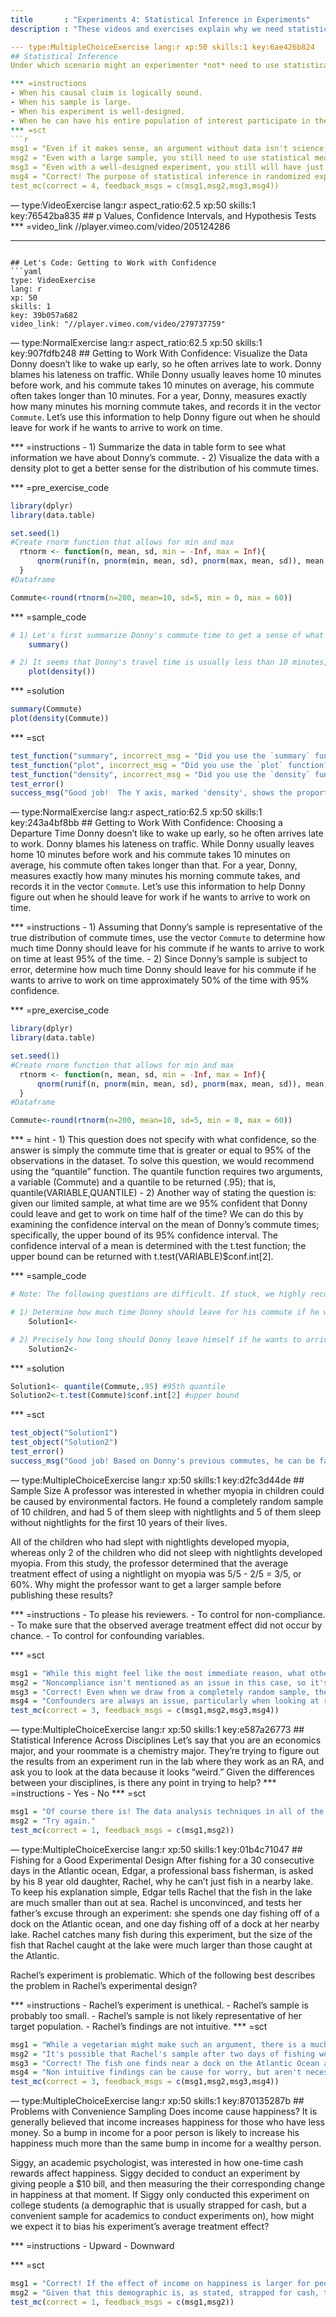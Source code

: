 --- 
title       : "Experiments 4: Statistical Inference in Experiments"
description : "These videos and exercises explain why we need statistical inference in experiments."

--- type:MultipleChoiceExercise lang:r xp:50 skills:1 key:6ae426b824
## Statistical Inference
Under which scenario might an experimenter *not* need to use statistical inference to justify causal claims?

*** =instructions
- When his causal claim is logically sound.
- When his sample is large.
- When his experiment is well-designed.
- When he can have his entire population of interest participate in the experiment.
*** =sct
```{r}
msg1 = "Even if it makes sense, an argument without data isn't science, so it's not enough to avoid using statistical inference. Try again."
msg2 = "Even with a large sample, you still need to use statistical measures to verify the experiment's validity, so try again."
msg3 = "Even with a well-designed experiment, you still will have just a sample of the possible data to look at, so that's not quite right. Try again."
msg4 = "Correct! The purpose of statistical inference in randomized experiments is to help researchers make valid propositions about a population given a sample. This is unnecessary if the entire population of interest participates in the experiment."
test_mc(correct = 4, feedback_msgs = c(msg1,msg2,msg3,msg4))
```


--- type:VideoExercise lang:r aspect_ratio:62.5 xp:50 skills:1 key:76542ba835
## p Values, Confidence Intervals, and Hypothesis Tests
*** =video_link
//player.vimeo.com/video/205124286

---
## Let's Code: Getting to Work with Confidence
```yaml
type: VideoExercise
lang: r
xp: 50
skills: 1
key: 39b057a682
video_link: "//player.vimeo.com/video/279737759"
```

--- type:NormalExercise lang:r aspect_ratio:62.5 xp:50 skills:1 key:907fdfb248
## Getting to Work With Confidence: Visualize the Data
Donny doesn't like to wake up early, so he often arrives late to work. Donny blames his lateness on traffic. While Donny usually leaves home 10 minutes before work, and his commute takes 10 minutes on average, his commute often takes longer than 10 minutes. For a year, Donny, measures exactly how many minutes his morning commute takes, and records it in the vector `Commute`. Let's use this information to help Donny figure out when he should leave for work if he wants to arrive to work on time. 

*** =instructions
- 1) Summarize the data in table form to see what information we have about Donny's commute.
- 2) Visualize the data with a density plot to get a better sense for the distribution of his commute times.


*** =pre_exercise_code
```{r}
library(dplyr)
library(data.table)

set.seed(1)
#Create rnorm function that allows for min and max
  rtnorm <- function(n, mean, sd, min = -Inf, max = Inf){
      qnorm(runif(n, pnorm(min, mean, sd), pnorm(max, mean, sd)), mean, sd)
  }
#Dataframe

Commute<-round(rtnorm(n=200, mean=10, sd=5, min = 0, max = 60))
```
*** =sample_code
```{r}
# 1) Let's first summarize Donny's commute time to get a sense of what the data looks like. Use the summary function on the dataframe Commute.
    summary()

# 2) It seems that Donny's travel time is usually less than 10 minutes, but it can last as long as 23 minutes! For additional information, let's also plot what Donny's commute time looks like on a density curve. This is just another way of representing Donny's commute time. Use the plot(density()) commands on the dataframe Commute.
    plot(density()) 

```
*** =solution
```{r}
summary(Commute)
plot(density(Commute))
```
*** =sct
```{r}
test_function("summary", incorrect_msg = "Did you use the `summary` function?")
test_function("plot", incorrect_msg = "Did you use the `plot` function?")
test_function("density", incorrect_msg = "Did you use the `density` function?")
test_error()
success_msg("Good job!  The Y axis, marked 'density', shows the proportion of times that Donny's travel time is a certain length, given by the x-axis. Based on Donny's previous commutes, about .08 or 8% of the time, Donny's travel takes exactly 9 minutes. Let's continue on this problem by trying to find a reasonable confidence interval that Donny should consider to give himself a safe time margin.")
```


--- type:NormalExercise lang:r aspect_ratio:62.5 xp:50 skills:1 key:243a4bf8bb
## Getting to Work With Confidence: Choosing a Departure Time
Donny doesn't like to wake up early, so he often arrives late to work. Donny blames his lateness on traffic. While Donny usually leaves home 10 minutes before work and his commute takes 10 minutes on average, his commute often takes longer than that. For a year, Donny, measures exactly how many minutes his morning commute takes, and records it in the vector `Commute`. Let's use this information to help Donny figure out when he should leave for work if he wants to arrive to work on time. 

*** =instructions
- 1) Assuming that Donny's sample is representative of the true distribution of commute times, use the vector `Commute` to determine how much time Donny should leave for his commute if he wants to arrive to work on time at least 95% of the time. 
- 2) Since Donny's sample is subject to error, determine how much time Donny should leave for his commute if he wants to arrive to work on time approximately 50% of the time with 95% confidence. 


*** =pre_exercise_code
```{r}
library(dplyr)
library(data.table)

set.seed(1)
#Create rnorm function that allows for min and max
  rtnorm <- function(n, mean, sd, min = -Inf, max = Inf){
      qnorm(runif(n, pnorm(min, mean, sd), pnorm(max, mean, sd)), mean, sd)
  }
#Dataframe

Commute<-round(rtnorm(n=200, mean=10, sd=5, min = 0, max = 60))
```

*** = hint
- 1) This question does not specify with what confidence, so the answer is simply the commute time that is greater or equal to 95% of the observations in the dataset. To solve this question, we would recommend using the "quantile" function. The quantile function requires two arguments, a variable (Commute) and a quantile to be returned (.95); that is, quantile(VARIABLE,QUANTILE)
- 2) Another way of stating the question is: given our limited sample, at what time are we 95% confident that Donny could leave and get to work on time half of the time? We can do this by examining the confidence interval on the mean of Donny's commute times; specifically, the upper bound of its 95% confidence interval. The confidence interval of a mean is determined with the t.test function; the upper bound can be returned with t.test(VARIABLE)$conf.int[2].


*** =sample_code
```{r}
# Note: The following questions are difficult. If stuck, we highly recommend looking at our hints, located below the instructions tab.

# 1) Determine how much time Donny should leave for his commute if he wants to arrive to work on time approximately 95% of the time. 
    Solution1<- 

# 2) Precisely how long should Donny leave himself if he wants to arrive to work on time at least 50% of the time, with 95% confidence? 
    Solution2<- 
```
*** =solution
```{r}
Solution1<- quantile(Commute,.95) #95th quantile  
Solution2<-t.test(Commute)$conf.int[2] #upper bound
```
*** =sct
```{r}
test_object("Solution1")
test_object("Solution2")
test_error()
success_msg("Good job! Based on Donny's previous commutes, he can be fairly confident that he will get to work at least half the time if he allows himself 10.7 minutes to get there. Of course, this is assuming that the future traffic levels stays the same as the past traffic levels. If the traffic changes according to when Donny leaves, it would bias our results.")
```



--- type:MultipleChoiceExercise lang:r xp:50 skills:1 key:d2fc3d44de
## Sample Size
A professor was interested in whether myopia in children could be caused by environmental factors. He found a completely random sample of 10 children, and had 5 of them sleep with nightlights and 5 of them sleep without nightlights for the first 10 years of their lives. 

All of the children who had slept with nightlights developed myopia, whereas only 2 of the children who did not sleep with nightlights developed myopia. From this study, the professor determined that the average treatment effect of using a nightlight on myopia was 5/5 - 2/5 = 3/5, or 60%. Why might the professor want to get a larger sample before publishing these results?

*** =instructions
- To please his reviewers.
- To control for non-compliance.
- To make sure that the observed average treatment effect did not occur by chance.
- To control for confounding variables.

*** =sct
```{r}
msg1 = "While this might feel like the most immediate reason, what other reason do you think his reviewers mentioned? Try again"
msg2 = "Noncompliance isn't mentioned as an issue in this case, so it's not the key issue we're looking for. Try again"
msg3 = "Correct! Even when we draw from a completely random sample, there is always the chance that our sample is not representative of the whole population. The larger the sample size that we draw from, the less likely that our findings were to have occurred by chance."
msg4 = "Confounders are always an issue, particularly when looking at real world data, but that's not quite the best reason to get a larger sample in this case. Try again"
test_mc(correct = 3, feedback_msgs = c(msg1,msg2,msg3,msg4))
```


--- type:MultipleChoiceExercise lang:r xp:50 skills:1 key:e587a26773
## Statistical Inference Across Disciplines
Let's say that you are an economics major, and your roommate is a chemistry major.  They're trying to figure out the results from an experiment run in the lab where they work as an RA, and ask you to look at the data because it looks "weird."  Given the differences between your disciplines, is there any point in trying to help?
*** =instructions
- Yes
- No
*** =sct
```{r}
msg1 = "Of course there is! The data analysis techniques in all of the sciences are much, much more similar than different. While academic fields can create their own algorithms for field-specific problems, they are all joined together by the same basic concepts about finding the best and most quantitative ways to tie causes to effects."
msg2 = "Try again."
test_mc(correct = 1, feedback_msgs = c(msg1,msg2))
```


--- type:MultipleChoiceExercise lang:r xp:50 skills:1 key:01b4c71047
## Fishing for a Good Experimental Design
After fishing for a 30 consecutive days in the Atlantic ocean, Edgar, a professional bass fisherman, is asked by his 8 year old daughter, Rachel, why he can't just fish in a nearby lake. To keep his explanation simple, Edgar tells Rachel that the fish in the lake are much smaller than out at sea. Rachel is unconvinced, and tests her father's excuse through an experiment: she spends one day fishing off of a dock on the Atlantic ocean, and one day fishing off of a dock at her nearby lake. Rachel catches many fish during this experiment, but the size of the fish that Rachel caught at the lake were much larger than those caught at the Atlantic. 

Rachel's experiment is problematic. Which of the following best describes the problem in Rachel's experimental design?

*** =instructions
- Rachel's experiment is unethical.
- Rachel's sample is probably too small.
- Rachel's sample is not likely representative of her target population.
- Rachel's findings are not intuitive.
*** =sct
```{r}
msg1 = "While a vegetarian might make such an argument, there is a much more direct answer to this question. Try again."
msg2 = "It's possible that Rachel's sample after two days of fishing would be too small to ascertain statistical significance, but the question did not state how large her sample size was. Try again."
msg3 = "Correct! The fish one finds near a dock on the Atlantic Ocean are not necessarily (or likely) to be the same size as ones found deeper in the ocean. It's possible that Rachel's fishing spot at the lake is a better spot for catching large fish than her spot at the Atlantic Ocean, but this does not necessarily imply that fish in her lake are larger than fish in the Atlantic Ocean."
msg4 = "Non intuitive findings can be cause for worry, but aren't necessarily problematic. Try again."
test_mc(correct = 3, feedback_msgs = c(msg1,msg2,msg3,msg4))
```


--- type:MultipleChoiceExercise lang:r xp:50 skills:1 key:870135287b
## Problems with Convenience Sampling
Does income cause happiness? It is generally believed that income increases happiness for those who have less money. So a bump in income for a poor person is likely to increase his happiness much more than the same bump in income for a wealthy person. 

Siggy, an academic psychologist, was interested in how one-time cash rewards affect happiness. Siggy decided to conduct an experiment by giving people a $10 bill, and then measuring the their corresponding change in happiness at that moment. If Siggy only conducted this experiment on college students (a demographic that is usually strapped for cash, but a convenient sample for academics to conduct experiments on), how might we expect it to bias his experiment's average treatment effect?

*** =instructions
- Upward
- Downward

*** =sct
```{r}
msg1 = "Correct! If the effect of income on happiness is larger for people with less income than those with more income, conducting a similar experiment on a sample that has a relatively low income is likely to bias the results upward (i.e. result in a larger average treatment effect than an experiment conducted on a random sample of the entire population)."
msg2 = "Given that this demographic is, as stated, strapped for cash, this isn't the likely bias. Try again"
test_mc(correct = 1, feedback_msgs = c(msg1,msg2))
```




